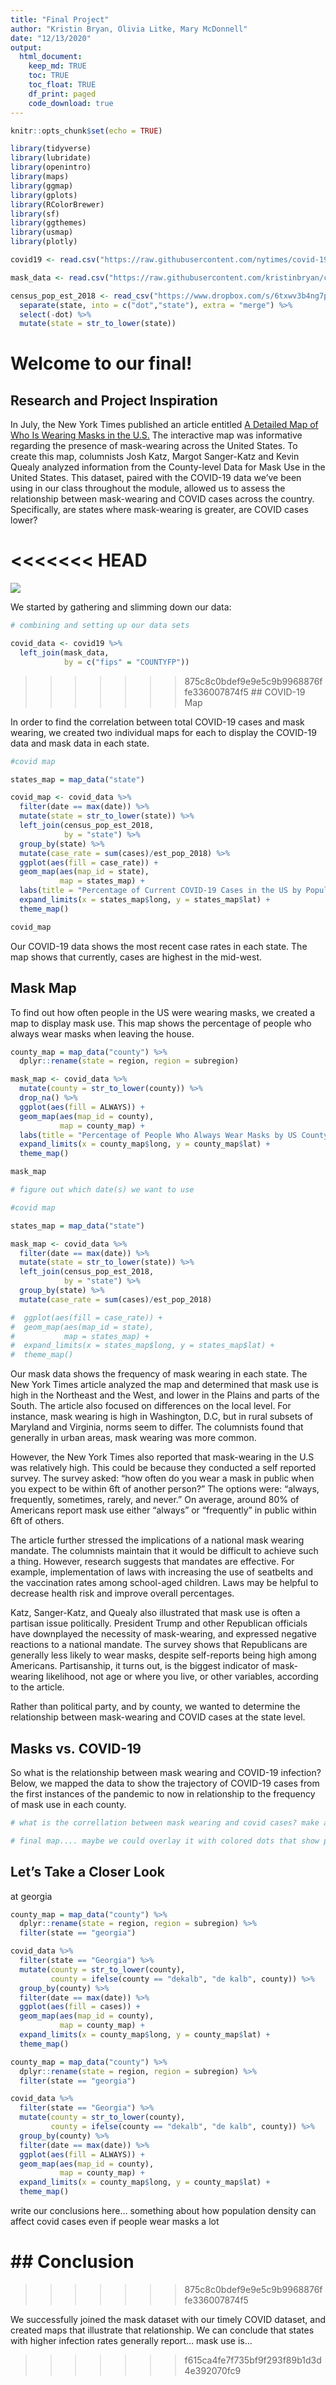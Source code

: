 ```yaml
---
title: "Final Project"
author: "Kristin Bryan, Olivia Litke, Mary McDonnell"
date: "12/13/2020"
output: 
  html_document:
    keep_md: TRUE
    toc: TRUE
    toc_float: TRUE
    df_print: paged
    code_download: true
---
```


```r
knitr::opts_chunk$set(echo = TRUE)
```

```r
library(tidyverse)
library(lubridate)
library(openintro)
library(maps)
library(ggmap)
library(gplots)
library(RColorBrewer)
library(sf)
library(ggthemes)
library(usmap)
library(plotly)
```

```r
covid19 <- read.csv("https://raw.githubusercontent.com/nytimes/covid-19-data/master/us-counties.csv")

mask_data <- read.csv("https://raw.githubusercontent.com/kristinbryan/covid-19-data/master/mask-use/mask-use-by-county.csv")

census_pop_est_2018 <- read_csv("https://www.dropbox.com/s/6txwv3b4ng7pepe/us_census_2018_state_pop_est.csv?dl=1") %>% 
  separate(state, into = c("dot","state"), extra = "merge") %>% 
  select(-dot) %>% 
  mutate(state = str_to_lower(state))
```

# Welcome to our final!

## Research and Project Inspiration

In July, the New York Times published an article entitled [A Detailed Map of Who Is Wearing Masks in the U.S.](https://www.nytimes.com/interactive/2020/07/17/upshot/coronavirus-face-mask-map.html) The interactive map was informative regarding the presence of mask-wearing across the United States. To create this map, columnists Josh Katz, Margot Sanger-Katz and Kevin Quealy analyzed information from the County-level Data for Mask Use in the United States. This dataset, paired with the COVID-19 data we've been using in our class throughout the module, allowed us to assess the relationship between mask-wearing and COVID cases across the country. Specifically, are states where mask-wearing is greater, are COVID cases lower?

<<<<<<< HEAD
=======
![](IMG_0013.png)

We started by gathering and slimming down our data:

```r
# combining and setting up our data sets 

covid_data <- covid19 %>% 
  left_join(mask_data, 
            by = c("fips" = "COUNTYFP"))
```
>>>>>>> 875c8c0bdef9e9e5c9b9968876ffe336007874f5
## COVID-19 Map

In order to  find the correlation between total COVID-19 cases and mask wearing, we created two individual maps for each to display the COVID-19 data and mask data in each state. 

```r
#covid map

states_map = map_data("state")

covid_map <- covid_data %>%
  filter(date == max(date)) %>%
  mutate(state = str_to_lower(state)) %>%
  left_join(census_pop_est_2018,
            by = "state") %>%
  group_by(state) %>%
  mutate(case_rate = sum(cases)/est_pop_2018) %>%
  ggplot(aes(fill = case_rate)) +
  geom_map(aes(map_id = state),
           map = states_map) +
  labs(title = "Percentage of Current COVID-19 Cases in the US by Population", fill = "Case Rate") +
  expand_limits(x = states_map$long, y = states_map$lat) +
  theme_map()

covid_map

```


Our COVID-19 data shows the most recent case rates in each state. The map shows that currently, cases are highest in the mid-west. 

## Mask Map

To find out how often people in the US were wearing masks, we created a map to display mask use. This map shows the percentage of people who always wear masks when leaving the house.  

```r
county_map = map_data("county") %>% 
  dplyr::rename(state = region, region = subregion)

mask_map <- covid_data %>% 
  mutate(county = str_to_lower(county)) %>% 
  drop_na() %>% 
  ggplot(aes(fill = ALWAYS)) + 
  geom_map(aes(map_id = county),
           map = county_map) + 
  labs(title = "Percentage of People Who Always Wear Masks by US County", fill = "Percent") +
  expand_limits(x = county_map$long, y = county_map$lat) + 
  theme_map()

mask_map

# figure out which date(s) we want to use
```

```r
#covid map

states_map = map_data("state")

mask_map <- covid_data %>% 
  filter(date == max(date)) %>% 
  mutate(state = str_to_lower(state)) %>% 
  left_join(census_pop_est_2018, 
            by = "state") %>% 
  group_by(state) %>% 
  mutate(case_rate = sum(cases)/est_pop_2018)

#  ggplot(aes(fill = case_rate)) + 
#  geom_map(aes(map_id = state),
#           map = states_map) + 
#  expand_limits(x = states_map$long, y = states_map$lat) + 
#  theme_map()
```

Our mask data shows the frequency of mask wearing in each state. The New York Times article analyzed the map and determined that mask use is high in the Northeast and the West, and lower in the Plains and parts of the South. The article also focused on differences on the local level. For instance, mask wearing is high in Washington, D.C, but in rural subsets of Maryland and Virginia, norms seem to differ. The columnists found that generally in urban areas, mask wearing was more common. 

However, the New York Times also reported that mask-wearing in the U.S was relatively high. This could be because they conducted a self reported survey. The survey asked: "how often do you wear a mask in public when you expect to be within 6ft of another person?" The options were: "always, frequently, sometimes, rarely, and never." On average, around 80% of Americans report mask use either "always" or "frequently" in public within 6ft of others. 

The article further stressed the implications of a national mask wearing mandate. The columnists maintain that it would be difficult to achieve such a thing. However, research suggests that mandates are effective. For example, implementation of laws  with increasing the use of seatbelts and the vaccination rates among school-aged children. Laws may be helpful to decrease health risk and improve overall percentages.

Katz, Sanger-Katz, and Quealy also illustrated that mask use is often a partisan issue politically. President Trump and other Republican officials have downplayed the necessity of mask-wearing, and expressed negative reactions to a national mandate. The survey shows that Republicans are generally less likely to wear masks, despite self-reports being high among Americans. Partisanship, it turns out, is the biggest indicator of mask-wearing likelihood, not age or where you live, or other variables, according to the article.

Rather than political party, and by county, we wanted to determine the relationship between mask-wearing and COVID cases at the state level. 

## Masks vs. COVID-19

So what is the relationship between mask wearing and COVID-19 infection? Below, we mapped the data to show the trajectory of COVID-19 cases from the first instances of the pandemic to now in relationship to the frequency of mask use in each county. 

```r
# what is the correllation between mask wearing and covid cases? make a map here. either make a faceted graph or a map here

# final map.... maybe we could overlay it with colored dots that show percentages of mask wearing in each county

```


## Let's Take a Closer Look

at georgia 

```r
county_map = map_data("county") %>% 
  dplyr::rename(state = region, region = subregion) %>% 
  filter(state == "georgia")

covid_data %>% 
  filter(state == "Georgia") %>% 
  mutate(county = str_to_lower(county), 
         county = ifelse(county == "dekalb", "de kalb", county)) %>% 
  group_by(county) %>% 
  filter(date == max(date)) %>% 
  ggplot(aes(fill = cases)) + 
  geom_map(aes(map_id = county), 
           map = county_map) + 
  expand_limits(x = county_map$long, y = county_map$lat) + 
  theme_map()
```

```r
county_map = map_data("county") %>% 
  dplyr::rename(state = region, region = subregion) %>% 
  filter(state == "georgia")

covid_data %>% 
  filter(state == "Georgia") %>% 
  mutate(county = str_to_lower(county), 
         county = ifelse(county == "dekalb", "de kalb", county)) %>% 
  group_by(county) %>% 
  filter(date == max(date)) %>% 
  ggplot(aes(fill = ALWAYS)) + 
  geom_map(aes(map_id = county), 
           map = county_map) + 
  expand_limits(x = county_map$long, y = county_map$lat) + 
  theme_map()

```


write our conclusions here... something about how population density can affect covid cases even if people wear masks a lot 

## Conclusion
=======


>>>>>>> 875c8c0bdef9e9e5c9b9968876ffe336007874f5

We successfully joined the mask dataset with our timely COVID dataset, and created maps that illustrate that relationship. We can conclude that states with higher infection rates generally report... mask use is...





>>>>>>> f615ca4fe7f735bf9f293f89b1d3d4e392070fc9
